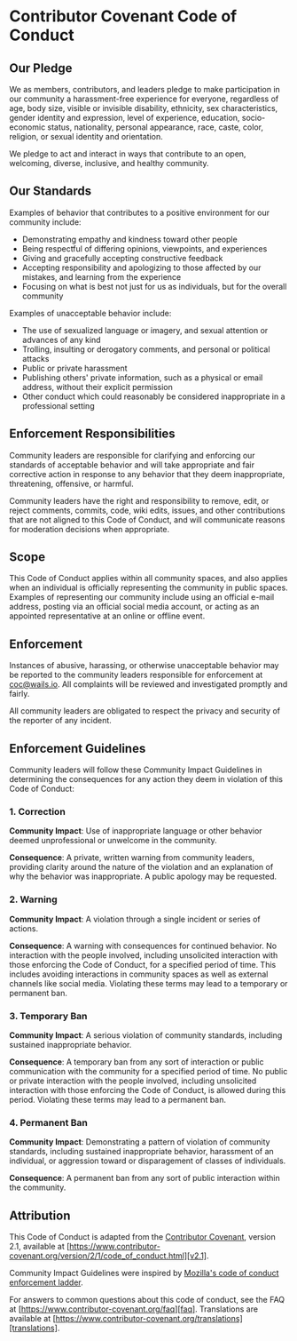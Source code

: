 # Contributor Covenant Code of Conduct

## Our Pledge

We as members, contributors, and leaders pledge to make participation in our
community a harassment-free experience for everyone, regardless of age, body
size, visible or invisible disability, ethnicity, sex characteristics, gender
identity and expression, level of experience, education, socio-economic status,
nationality, personal appearance, race, caste, color, religion, or sexual
identity and orientation.

We pledge to act and interact in ways that contribute to an open, welcoming,
diverse, inclusive, and healthy community.

## Our Standards

Examples of behavior that contributes to a positive environment for our
community include:

- Demonstrating empathy and kindness toward other people
- Being respectful of differing opinions, viewpoints, and experiences
- Giving and gracefully accepting constructive feedback
- Accepting responsibility and apologizing to those affected by our mistakes,
  and learning from the experience
- Focusing on what is best not just for us as individuals, but for the overall
  community

Examples of unacceptable behavior include:

- The use of sexualized language or imagery, and sexual attention or advances of
  any kind
- Trolling, insulting or derogatory comments, and personal or political attacks
- Public or private harassment
- Publishing others' private information, such as a physical or email address,
  without their explicit permission
- Other conduct which could reasonably be considered inappropriate in a
  professional setting

## Enforcement Responsibilities

Community leaders are responsible for clarifying and enforcing our standards of
acceptable behavior and will take appropriate and fair corrective action in
response to any behavior that they deem inappropriate, threatening, offensive,
or harmful.

Community leaders have the right and responsibility to remove, edit, or reject
comments, commits, code, wiki edits, issues, and other contributions that are
not aligned to this Code of Conduct, and will communicate reasons for moderation
decisions when appropriate.

## Scope

This Code of Conduct applies within all community spaces, and also applies when
an individual is officially representing the community in public spaces.
Examples of representing our community include using an official e-mail address,
posting via an official social media account, or acting as an appointed
representative at an online or offline event.

## Enforcement

Instances of abusive, harassing, or otherwise unacceptable behavior may be
reported to the community leaders responsible for enforcement at coc@wails.io.
All complaints will be reviewed and investigated promptly and fairly.

All community leaders are obligated to respect the privacy and security of the
reporter of any incident.

## Enforcement Guidelines

Community leaders will follow these Community Impact Guidelines in determining
the consequences for any action they deem in violation of this Code of Conduct:

### 1. Correction

**Community Impact**: Use of inappropriate language or other behavior deemed
unprofessional or unwelcome in the community.

**Consequence**: A private, written warning from community leaders, providing
clarity around the nature of the violation and an explanation of why the
behavior was inappropriate. A public apology may be requested.

### 2. Warning

**Community Impact**: A violation through a single incident or series of
actions.

**Consequence**: A warning with consequences for continued behavior. No
interaction with the people involved, including unsolicited interaction with
those enforcing the Code of Conduct, for a specified period of time. This
includes avoiding interactions in community spaces as well as external channels
like social media. Violating these terms may lead to a temporary or permanent
ban.

### 3. Temporary Ban

**Community Impact**: A serious violation of community standards, including
sustained inappropriate behavior.

**Consequence**: A temporary ban from any sort of interaction or public
communication with the community for a specified period of time. No public or
private interaction with the people involved, including unsolicited interaction
with those enforcing the Code of Conduct, is allowed during this period.
Violating these terms may lead to a permanent ban.

### 4. Permanent Ban

**Community Impact**: Demonstrating a pattern of violation of community
standards, including sustained inappropriate behavior, harassment of an
individual, or aggression toward or disparagement of classes of individuals.

**Consequence**: A permanent ban from any sort of public interaction within the
community.

## Attribution

This Code of Conduct is adapted from the [Contributor Covenant][homepage],
version 2.1, available at
[https://www.contributor-covenant.org/version/2/1/code_of_conduct.html][v2.1].

Community Impact Guidelines were inspired by [Mozilla's code of conduct
enforcement ladder][mozilla coc].

For answers to common questions about this code of conduct, see the FAQ at
[https://www.contributor-covenant.org/faq][faq]. Translations are available at
[https://www.contributor-covenant.org/translations][translations].

[homepage]: https://www.contributor-covenant.org
[v2.1]: https://www.contributor-covenant.org/version/2/1/code_of_conduct.html
[mozilla coc]: https://github.com/mozilla/diversity
[faq]: https://www.contributor-covenant.org/faq
[translations]: https://www.contributor-covenant.org/translations

